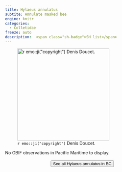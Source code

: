 ```yaml
---
title: Hylaeus annulatus
subtite: Annulate masked bee
engine: knitr
categories:
  - Colletidae
freeze: auto
description:  <span class="sh-badge">SH list</span>
---
```

![`r emo::ji("copyright")` Denis Doucet.](https://inaturalist-open-data.s3.amazonaws.com/photos/296561284/large.jpg){height=300}



No GBIF observations in Pacific Maritime to display.
<br><br>
<center>


<a href="https://www.zoology.ubc.ca/entomology/main/Hymenoptera/Colletidae/Hylaeus%20annulatus.php"><button type="button" class="btn btn-secondary">See all Hylaeus annulatus in BC <i class="fa-solid fa-arrow-up-right-from-square"></i> </button></a>
</center>
